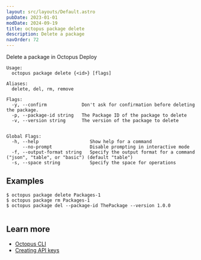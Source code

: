 ```yaml
---
layout: src/layouts/Default.astro
pubDate: 2023-01-01
modDate: 2024-09-19
title: octopus package delete
description: Delete a package
navOrder: 72
---
```


Delete a package in Octopus Deploy

```
Usage:
  octopus package delete {<id>} [flags]

Aliases:
  delete, del, rm, remove

Flags:
  -y, --confirm             Don't ask for confirmation before deleting the package.
  -p, --package-id string   The Package ID of the package to delete
  -v, --version string      The version of the package to delete


Global Flags:
  -h, --help                   Show help for a command
      --no-prompt              Disable prompting in interactive mode
  -f, --output-format string   Specify the output format for a command ("json", "table", or "basic") (default "table")
  -s, --space string           Specify the space for operations

```

## Examples

<SamplesInstance />

```
$ octopus package delete Packages-1
$ octopus package rm Packages-1
$ octopus package del --package-id ThePackage --version 1.0.0


```

## Learn more

- [Octopus CLI](/docs/octopus-rest-api/cli)
- [Creating API keys](/docs/octopus-rest-api/how-to-create-an-api-key)